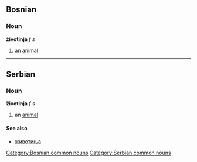 ==Bosnian==
===Noun===
'''životinja''' ''f s''
#an [[animal]]
[[Category:Bosnian common nouns]]

----

==Serbian==
===Noun===
'''životinja''' ''f s''
#an [[animal]]
====See also====
*[[животиња]]
[[Category:Serbian common nouns]]